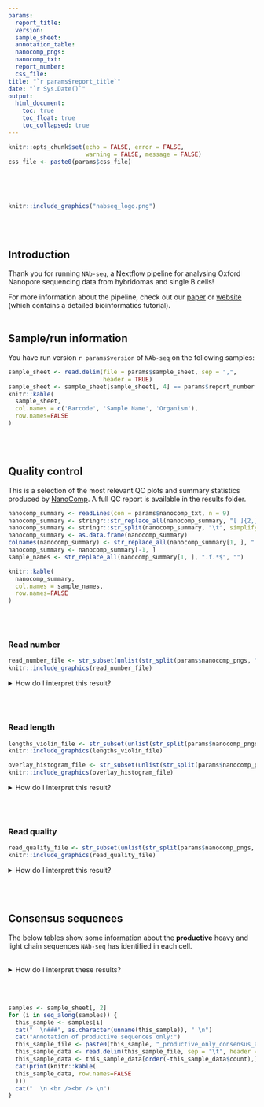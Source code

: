 ```yaml
---
params:
  report_title:
  version:
  sample_sheet:
  annotation_table:
  nanocomp_pngs:
  nanocomp_txt:
  report_number:
  css_file:
title: "`r params$report_title`"
date: "`r Sys.Date()`"
output: 
  html_document:
    toc: true
    toc_float: true
    toc_collapsed: true
---
```


```r
knitr::opts_chunk$set(echo = FALSE, error = FALSE, 
                      warning = FALSE, message = FALSE)
css_file <- paste0(params$css_file)
```

```css
``` 

<br /><br />

```r
knitr::include_graphics("nabseq_logo.png") 
```

<br /><br />

## Introduction
Thank you for running `NAb-seq`, a Nextflow pipeline for analysing Oxford Nanopore sequencing data from hybridomas and single B cells! 
 
For more information about the pipeline, check out our [paper](https://www.tandfonline.com/doi/full/10.1080/19420862.2022.210662) or [website](https://kzeglinski.github.io/nab-seq/NAb_seq_vignette.html) (which contains a detailed bioinformatics tutorial).
<br /><br />

## Sample/run information
You have run version `r params$version` of `NAb-seq` on the following samples:

```r
sample_sheet <- read.delim(file = params$sample_sheet, sep = ",", 
                           header = TRUE)
sample_sheet <- sample_sheet[sample_sheet[, 4] == params$report_number , -4]
knitr::kable(
  sample_sheet,
  col.names = c('Barcode', 'Sample Name', 'Organism'),
  row.names=FALSE
)
```
<br /><br />

## Quality control
This is a selection of the most relevant QC plots and summary statistics 
produced by [NanoComp](https://github.com/wdecoster/NanoComp). A full QC
report is available in the results folder.

```r
nanocomp_summary <- readLines(con = params$nanocomp_txt, n = 9)
nanocomp_summary <- stringr::str_replace_all(nanocomp_summary, "[ ]{2,}", "\t")
nanocomp_summary <- stringr::str_split(nanocomp_summary, "\t", simplify = TRUE)
nanocomp_summary <- as.data.frame(nanocomp_summary)
colnames(nanocomp_summary) <- str_replace_all(nanocomp_summary[1, ], ".f.*$", "")
nanocomp_summary <- nanocomp_summary[-1, ]
sample_names <- str_replace_all(nanocomp_summary[1, ], ".f.*$", "")

knitr::kable(
  nanocomp_summary,
  col.names = sample_names,
  row.names=FALSE
)
```
<br /><br />

### Read number
```r
read_number_file <- str_subset(unlist(str_split(params$nanocomp_pngs, " ")), "number_of_reads.png")
knitr::include_graphics(read_number_file) 
```

<details>
  <summary>How do I interpret this result?</summary>
  <p>Best results are usually achieved with at least 40,000 reads per barcode. 
Below this it is often possible to generate high-accuracy consensus sequences, 
but not guaranteed.</p>
</details> 

<br /><br />

### Read length
```r
lengths_violin_file <- str_subset(unlist(str_split(params$nanocomp_pngs, " ")), "lengths_violin.png")
knitr::include_graphics(lengths_violin_file) 
```

```r
overlay_histogram_file <- str_subset(unlist(str_split(params$nanocomp_pngs, " ")), "OverlayHistogram.png")
knitr::include_graphics(overlay_histogram_file) 
```

<details><summary>How do I interpret this result?</summary>

Although longer reads are more likely to recover full-length antibody sequences,
`NAb-seq` will always use the longest reads to make consensus sequences. Thus,
good results can be achieved even when most reads are <1 kb.

</details>  
<br /><br />

### Read quality
```r
read_quality_file <- str_subset(unlist(str_split(params$nanocomp_pngs, " ")), "quals_violin.png")
knitr::include_graphics(read_quality_file) 
```

<details><summary>How do I interpret this result?</summary>

It is recommended that the reads used to run `NAb-seq` are basecalled with the
super high accuracy model, which has a Q score cutoff of 10 (~90% accuracy). If
you have a lot of reads below this cutoff, the consensus sequences may still 
contain some errors (usually indels in homopolymer regions).

</details>  
<br /><br />

## Consensus sequences
The below tables show some information about the **productive** heavy and light
chain sequences `NAb-seq` has identified in each cell. 
<br /><br />

<details><summary>How do I interpret these results?</summary>

Generally, there will be a light and heavy chain that are significantly more abundant than any others. 
These can be considered the representative heavy and light chain sequences for the cell. Other sequences
may result from sequencing or PCR errors, PCR chimeras between different antibody transcripts and leaky
transcription from the second allele. It is also not uncommon for hybridomas to express multiple productive
heavy and light chains per cell (see [this paper](https://pubmed.ncbi.nlm.nih.gov/29485921/)).

If you don't see a heavy or light chain sequence for your cell, it is likely that your sequencing 
coverage was insuficient to generate a productive consensus sequence or that you didn't basecall
in super-high accuracy mode.

</details>  
<br /><br />

```r
samples <- sample_sheet[, 2]
for (i in seq_along(samples)) {
  this_sample <- samples[i]
  cat("  \n###", as.character(unname(this_sample)), " \n")
  cat("Annotation of productive sequences only:")
  this_sample_file <- paste0(this_sample, "_productive_only_consensus_annotation.tsv")
  this_sample_data <- read.delim(this_sample_file, sep = "\t", header = TRUE)
  this_sample_data <- this_sample_data[order(-this_sample_data$count),]
  cat(print(knitr::kable(
  this_sample_data, row.names=FALSE
  )))
  cat("  \n <br /><br /> \n")
}
```